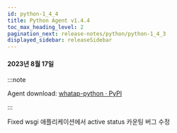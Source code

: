 ```yaml
---
id: python-1_4_4
title: Python Agent v1.4.4
toc_max_heading_level: 2
pagination_next: release-notes/python/python-1_4_3
displayed_sidebar: releaseSidebar
---
```


#### 2023년 8월 17일

:::note

Agent download: [whatap-python · PyPI](https://pypi.org/project/whatap-python/1.4.4/)

:::

<p><Status>Fixed</Status> wsgi 애플리케이션에서 active status 카운팅 버그 수정</p>
